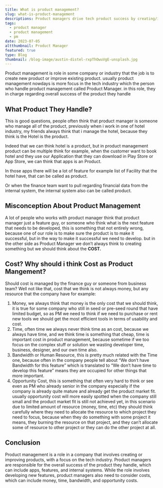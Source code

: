 ```yaml
---
title: What is product management?
slug: what-is-product-management
descriptions: Product managers drive tech product success by creating/improving features/apps, while considering costs (money, time, bandwidth) and opportunity costs.
tags:
  - product manager
  - product management
  - pm
date: 2023-07-05
altthumbnail: Product Manager
featured: true
type: Blog
thumbnail: /blog-image/austin-distel-rxpThOwuVgE-unsplash.jpg
---
```


Product management is role in some company or industry that the job is to create new product or improve existing product. usually product management nowdays is more focus in the tech industry which the person who handle product management called Product Manager. in this role, they in charge regarding overall success of the product they handle

## What Product They Handle?

This is good questions, people often think that product manager is someone who manage all of the product, previously when i work in one of hotel industry, my friends always think that i manage the hotel, because they think is the Hotel is the product.

Indeed that we can think hotel is a product, but in product management product can be multiple think for example, when the customer want to book hotel and they use our Application that they can download in Play Store or App Store, we can think that apps is an Product.

In those apps there will be a lot of feature for example list of Facility that the hotel have, that can be called as product.

Or when the finance team want to pull regarding financial data from the internal system, the internal system also can be called product.

## Misconception About Product Management

A lot of people who works with product manager think that product manager just a feature guy, or someone who think what is the next feature that needs to be developed, this is something that not entirely wrong, because one of our role is to make sure the product is to make it successful, but in the way to make it successful we need to develop. but in the other side as Product Manager we don’t always think to creating something but we should think about the **COST.**

## Cost? Why should i think Cost as Product Mangement?

Should cost is managed by the finance guy or someone from business team?
Well not like that, cost that we think is not always money, but any resource that the company have for example:

1. Money, we always think that money is the only cost that we should think, it is true for some company who still in seed or pre-seed round that have limited budget, so as PM we need to think if we need to purchase or rent new tools we should get the most efficient tools in terms of usability and cost.
2. Time, often time we always never think time as an cost, because we always have time, and we think time is something that cheap, time is important cost in product management, because sometime if we too focus on the complex stuff or solution we wasting developer time, business, designer, and our own time also.
3. Bandwidth or Human Resource, this is pretty much related with the Time one, because often in the company people tell about “We don’t have Bandwidth for this feature” which is translated to “We don’t have time to develop this feature” means they are occupied for other things that more important.
4. Opportunity Cost, this is something that often very hard to think or see even as PM who already senior in the company especially if the company is already quite mature and already get the product market fit. usually opportunity cost will more easily spotted when the company still small and the product market fit is still not achieved yet, in this scenario due to limited amount of resource (money, time, etc) they should think carefully where they need to allocate the resource to which project they need to focus, because when they do something with some project it means, they burning the resource on that project, and they can’t allocate some of resource to other project or they can do the other project at all.

## Conclusion

Product management is a role in a company that involves creating or improving products, with a focus on the tech industry. Product managers are responsible for the overall success of the product they handle, which can include apps, features, and internal systems. While the role involves developing new features, product managers also need to consider costs, which can include money, time, bandwidth, and opportunity costs.